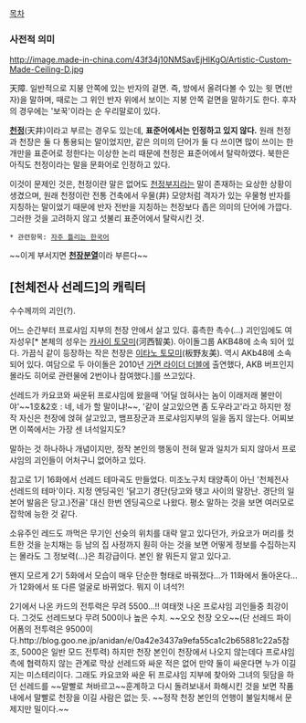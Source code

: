 [[목차]]

=== 사전적 의미 ===
http://image.made-in-china.com/43f34j10NMSavEjHlKgO/Artistic-Custom-Made-Ceiling-D.jpg

天障. 일반적으로 지붕 안쪽에 있는 반자의 겉면. 즉, 방에서 올려다볼 수 있는 윗 면(반자)을 말하며, 때로는 그 위인 반자 위에서 보이는 지붕 안쪽 겉면을 말하기도 한다. 후자의 경우에는 '보꾹'이라는 순 우리말로이 있다.

'''[[천정]]'''(天井)이라고 부르는 경우도 있는데, '''표준어에서는 인정하고 있지 않다.''' 원래 천정과 천장은 둘 다 통용되는 말이었지만, 같은 의미의 단어가 둘 다 쓰이면 많이 쓰이는 한 개만을 표준어로 정한다는 이상한 논리 때문에 천정은 표준어에서 탈락하였다. 북한은 아직도 천정이라는 말을 문화어로 인정하고 있다.

이것이 문제인 것은, 천정이란 말은 없어도 [[천정부지]]라는 말이 존재하는 요상한 상황이 생겼으며, 원래 천정이란 전통 건축에서 우물(井) 모양처럼 격자가 있는 우물형 반자를 지칭하는 말이었기 때문에 반자 전반을 지칭하는 천장보다 좁은 의미의 단어에 가깝다. 그러한 것을 고려하지 않고 섯불리 표준어에서 탈락시킨 것.

 * 관련항목: [[자주 틀리는 한국어]]

~~이게 부서지면 '''[[천장분열]]'''이라 부른다~~


== [천체전사 선레드]의 캐릭터 ==
수수께끼의 괴인(?). 

어느 순간부터 프로샤임 지부의 천장 안에서 살고 있다. 흉측한 촉수(…) 괴인임에도 여자성우[* 본체의 성우는 [[카사이 토모미]](河西智美). 아이돌그룹 AKB48에 소속 되어 있다. 가끔식 같이 등장하는 작은 천장은 [[이타노 토모미]](板野友美). 역시 AKb48에 소속 되어 있다. 여담으로 두 아이돌은 2010년 [[가면 라이더 더블]]에 출연했다, AKB 버프인지 몰라도 히어로 관련물에 2번이나 참여했다.]를 쓰고있다.

선레드가 카요코와 싸운뒤 프로샤임에 왔을때 '어딜 얹혀사는 놈이 이래저래 불만이야'~~1호&2호 : 네, 네가 할 말이냐!~~, '같이 살고있으면 좀 도우라고'라고 하지만 정작 자신은 천장에 얹혀 살고있고, 뱀프장군과 프로샤임지부의 일을 돕지 않는다. 어찌보면 이쪽에서는 가장 센 녀석일지도?

말하는 것 하나하나 개념이지만, 정작 본인의 행동이 전혀 말과 일치가 되지 않아서 프로샤임의 괴인들이 어처구니 없어하고 있다.

참고로 1기 16화에서 선레드 테마곡도 만들었다. 미조노구치 태양족이 아닌 '천체전사 선레드의 테마'이다. 지정 엔딩곡인 '닭고기 경단(당고와 탱고 사이의 말장난. 경단의 일본어 발음은 당고.)전골' 대신 한번 엔딩곡으로 나왔다. 평소 말하는 것을 보면 여러모로 잡학에 능한 것 같다.

소유주인 레드도 까먹은 무기인 선슛의 위치를 대략 알고 있다던가, 카요코가 머리를 컷트한 것을 눈치채는 등 남의 집 사정까지 훤히 아는 것을 보면 어떻게 정보를 수집하는지는 몰라도 그 정보력(…)은 최강급이다. 본인 왈 뭐든지 알고 있다고.

왠지 모르게 2기 5화에서 모습이 매우 단순한 형태로 바꿔졌다…가 11화에서 돌아온다...가 12화에서 또 다른 얼굴로 바뀌었다. 뭐지 이 녀석?!

2기에서 나온 카드의 전투력은 무려 5500…!! 여태껏 나온 프로샤임 괴인들중 최강이다. 그것도 선레드보다 무려 500이나 높은 수치. ~~오오 천장 오오~~(단 선레드 파이어폼의 전투력은 9500이다.http://blog.goo.ne.jp/anidan/e/0a42e3437a9efa55ca1c2b65881c22a5참조, 5000은 일반 모드 전투력)
하지만 천장 본인이 천장에서 나오지 않는데다 프로샤임 측에 협력하지 않는 관계로 막상 선레드와 싸운 적은 없어 만약 둘이 싸운다면 누가 이길지는 미스테리이다. 그래도 카요코와 싸운 뒤 프로샤임 지부에 찾아와 그녀의 뒷담을 하던 선레드를 ~~말빨로 쳐바르고~~훈계하고 다시 돌려보내서 화해시킨 것을 보면 작품 내에서 말빨로 천장을 이길 사람은 없는 듯. ~~정작 천장 본인의 언행이 불일치해서 문제지만 밀이다.~~

